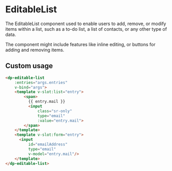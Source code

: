 
<Meta
    title="Components/EditableList"
    component={DpEditableList}
/>

# EditableList

The EditableList component used to enable users to add, remove, or modify items within a list,
such as a to-do list, a list of contacts, or any other type of data.

The component might include features like inline editing, or buttons for adding and removing items.

## Custom usage

```html
<dp-editable-list
    :entries="args.entries"
    v-bind="args">
    <template v-slot:list="entry">
        <span>
          {{ entry.mail }}
          <input
              class="sr-only"
              type="email"
              :value="entry.mail">
        </span>
    </template>
    <template v-slot:form="entry">
      <input
          id="emailAddress"
          type="email"
          v-model="entry.mail"/>
    </template>
</dp-editable-list>
```
